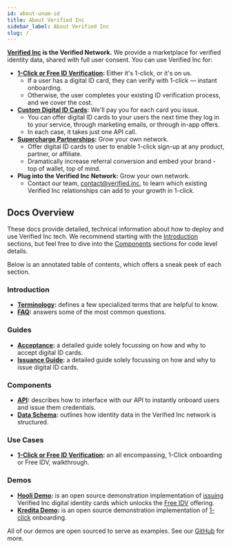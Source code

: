 ```yaml
---
id: about-unum-id
title: About Verified Inc
sidebar_label: About Verified Inc
slug: /
---
```



**[Verified Inc](https://www.verified.inc) is the Verified Network.** We provide a marketplace for verified identity data, shared with full user consent. You can use Verified Inc for:
- **[1-Click or Free ID Verification](https://www.verified.inc/solutions/for-companies#1-click-or-free-verification):** Either it's 1-click, or it's on us. 
    - If a user has a digital ID card, they can verify with 1-click — instant onboarding.
    - Otherwise, the user completes your existing ID verification process, and we cover the cost.
- **[Custom Digital ID Cards](https://www.verified.inc/product/for-companies#issue-digital-id-cards):** We'll pay you for each card you issue. 
    - You can offer digital ID cards to your users the next time they log in to your service, through marketing emails, or through in-app offers. 
    - In each case, it takes just one API call.
- **[Supercharge Partnerships](https://www.verified.inc/solutions/for-companies#supercharge-partnerships):** Grow your own network.
    - Offer digital ID cards to user to enable 1-click sign-up at any product, partner, or affiliate.
    - Dramatically increase referral conversion and embed your brand - top of wallet, top of mind.
- **Plug into the Verified Inc Network:** Grow your own network.
    - Contact our team, contact@verified.inc, to learn which existing Verified Inc relationships can add to your growth in 1-click.

## Docs Overview

These docs provide detailed, technical information about how to deploy and use Verified Inc tech. We recommend starting with the [Introduction](#introduction) sections, but feel free to dive into the [Components](#components) sections for code level details.

Below is an annotated table of contents, which offers a sneak peek of each section. 

### Introduction
- **[Terminology](/terminology):** defines a few specialized terms that are helpful to know.
- **[FAQ](/deployment-overview):** answers some of the most common questions.

### Guides
- **[Acceptance](/acceptance-guide):** a detailed guide solely focussing on how and why to accept digital ID cards.
- **[Issuance Guide](/issuance-guide):** a detailed guide solely focussing on how and why to issue digital ID cards.

### Components
- **[API](/api-overview):** describes how to interface with our API to instantly onboard users and issue them credentials.
- **[Data Schema](/schema):** outlines how identity data in the Verified Inc network is structured.

### Use Cases
- **[1-Click or Free ID Verification](/1-click-or-free-use-case):** an all encompassing, 1-Click onboarding or Free IDV, walkthrough.

### Demos
- **[Hooli Demo](/hooli-demo):** is an open source demonstration implementation of [issuing](https://www.verified.inc/issue) Verified Inc digital identity cards which unlocks the [Free IDV](/issuance-guide) offering. 
- **[Kredita Demo](/kredita-demo):** is an open source demonstration implementation of [1-click](https://www.verified.inc/1-click) onboarding.

All of our demos are open sourced to serve as examples. See our [GitHub](https://github.com/UnumID) for more. 

